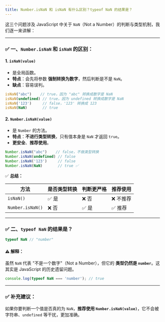 ```yaml
---
title: Number.isNaN 和 isNaN 有什么区别？typeof NaN 的结果是？
---
```


这三个问题涉及 JavaScript 中关于 `NaN`（Not a Number）的判断与类型机制，我们逐一来讲解：

---

### ✅ 一、`Number.isNaN` 和 `isNaN` 的区别：

#### 1. `isNaN(value)`

* 是全局函数。
* **特点**：会先将参数 **强制转换为数字**，然后判断是不是 `NaN`。
* **缺点**：容易误判。

```javascript
isNaN("abc")    // true，因为 "abc" 转换成数字是 NaN
isNaN(undefined) // true，因为 undefined 转换成数字是 NaN
isNaN('123')     // false，'123' 转换成 123
isNaN(NaN)       // true
```

#### 2. `Number.isNaN(value)`

* 是 `Number` 的方法。
* **特点**：**不进行类型转换**，只有值本身是 `NaN` 才返回 `true`。
* **更安全**、**推荐使用**。

```javascript
Number.isNaN("abc")    // false，不做类型转换
Number.isNaN(undefined) // false
Number.isNaN('123')     // false
Number.isNaN(NaN)       // true ✅
```

✅ **总结：**

| 方法               | 是否类型转换 | 判断更严格 | 推荐使用  |
| ---------------- | ------ | ----- | ----- |
| `isNaN()`        | ✅ 是    | ❌ 否   | ❌ 不推荐 |
| `Number.isNaN()` | ❌ 否    | ✅ 是   | ✅ 推荐  |

---

### ✅ 二、`typeof NaN` 的结果是？

```javascript
typeof NaN // "number"
```

#### ⚠️ 解释：

虽然 `NaN` 代表 "不是一个数字"（Not a Number），但它的 **类型仍然是 `number`**。这其实是 JavaScript 的历史遗留问题。

```javascript
console.log(typeof NaN === 'number'); // true
```

---

### ✅ 补充建议：

如果你要判断一个值是否真的为 `NaN`，**推荐使用 `Number.isNaN(value)`**，它不会被字符串、`undefined` 等干扰，更加准确。
